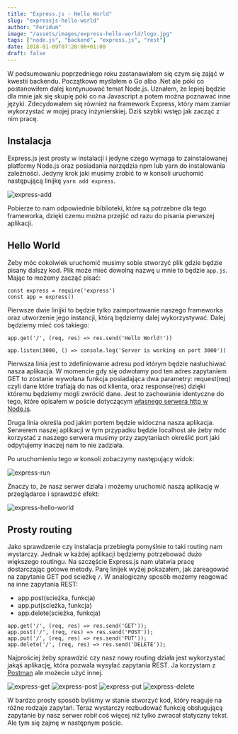 ```yaml
---
title: "Express.js - Hello World"
slug: "expressjs-hello-world"
author: "Feridum"
image: "/assets/images/express-hello-world/logo.jpg"
tags: ["node.js", "backend", "express.js", "rest"]
date: 2018-01-09T07:20:00+01:00
draft: false
---
```


W podsumowaniu poprzedniego roku zastanawiałem się czym się zająć w kwestii backendu. Początkowo myślałem o Go albo .Net ale póki co postanowiłem dalej kontynuować temat Node.js. Uznałem, że lepiej będzie dla mnie jak się skupię póki co na Javascript a potem można poznawać inne języki. Zdecydowałem się również na framework Express, który mam zamiar wykorzystać w mojej pracy inżynierskiej. Dziś szybki wstęp jak zacząć z nim pracę.



## Instalacja

Express.js jest prosty w instalacji i jedyne czego wymaga to zainstalowanej platformy Node.js oraz posiadania narzędzia npm lub yarn do instalowania zależności.  Jedyny krok jaki musimy zrobić to w konsoli uruchomić następującą linijkę
`yarn add express`. 

![express-add](/assets/images/express-hello-world/express-add.png)

Pobierze to nam odpowiednie biblioteki, które są potrzebne dla tego frameworka, dzięki czemu można przejść od razu do pisania pierwszej aplikacji.


## Hello World

Żeby móc cokolwiek uruchomić musimy sobie stworzyć plik gdzie będzie pisany dalszy kod. Plik może mieć dowolną nazwę u mnie to będzie `app.js`. Mając to możemy zacząć pisać:

```
const express = require('express')
const app = express()

```

Pierwsze dwie linijki to będzie tylko zaimportowanie naszego frameworka oraz utworzenie jego instancji, którą będziemy dalej wykorzystywać. Dalej będziemy mieć coś takiego: 

```
app.get('/', (req, res) => res.send('Hello World!'))

app.listen(3000, () => console.log('Server is working on port 3000'))

```

Pierwsza linia jest to zdefiniowanie adresu pod którym będzie nasłuchiwać nasza aplikacja. W momencie gdy się odwołamy pod ten adres zapytaniem GET to zostanie wywołana funkcja posiadająca dwa parametry: request(req) czyli dane które trafiają do nas od klienta, oraz response(res) dzięki któremu będziemy mogli zwrócić dane. Jest to zachowanie identyczne do tego, które opisałem w poście dotyczącym [własnego serwera http w Node.js](https://fsgeek.pl/post/node-jak-postawic-serwer/).

Druga linia określa pod jakim portem będzie widoczna nasza aplikacja. Serwerem naszej aplikacji w tym przypadku będzie localhost ale żeby móc korzystać  z naszego serwera musimy przy zapytaniach określić port jaki odpytujemy inaczej nam to nie zadziała.

Po uruchomieniu tego w konsoli zobaczymy następujący widok: 

![express-run](/assets/images/express-hello-world/express-run.png)

Znaczy to, że nasz serwer działa i możemy uruchomić naszą aplikację w przeglądarce i sprawdzić efekt:

![express-hello-world](/assets/images/express-hello-world/express-hello-world.png)

## Prosty routing

Jako sprawdzenie czy instalacja przebiegła pomyślnie to taki routing nam wystarczy. Jednak w każdej aplikacji będziemy potrzebować dużo większego routingu. Na szczęście Express.js nam ułatwia pracę dostarczając gotowe metody. Parę linijek wyżej pokazałem, jak zareagować na zapytanie GET pod scieżkę `/`. W analogiczny sposób możemy reagować na inne zapytania REST: 

- app.post(scieżka, funkcja)
- app.put(scieżka, funkcja)
- app.delete(scieżka, funkcja)

```
app.get('/', (req, res) => res.send('GET'));
app.post('/', (req, res) => res.send('POST'));
app.put('/', (req, res) => res.send('PUT'));
app.delete('/', (req, res) => res.send('DELETE'));

```

Najprościej żeby sprawdzić czy nasz nowy routing działa jest wykorzystać jakąś aplikację, która pozwala wysyłać zapytania REST. Ja korzystam z  [Postman](https://www.getpostman.com/postman) ale możecie użyć innej.

![express-get](/assets/images/express-hello-world/express-get.png)
![express-post](/assets/images/express-hello-world/express-post.png)
![express-put](/assets/images/express-hello-world/express-put.png)
![express-delete](/assets/images/express-hello-world/express-delete.png)

W bardzo prosty sposób byliśmy w stanie stworzyć kod, który reaguje na różne rodzaje zapytań. Teraz wystarczy rozbudować funkcję obsługującą zapytanie by nasz serwer robił coś więcej niż tylko zwracał statyczny tekst. Ale tym się zajmę w następnym poście.
